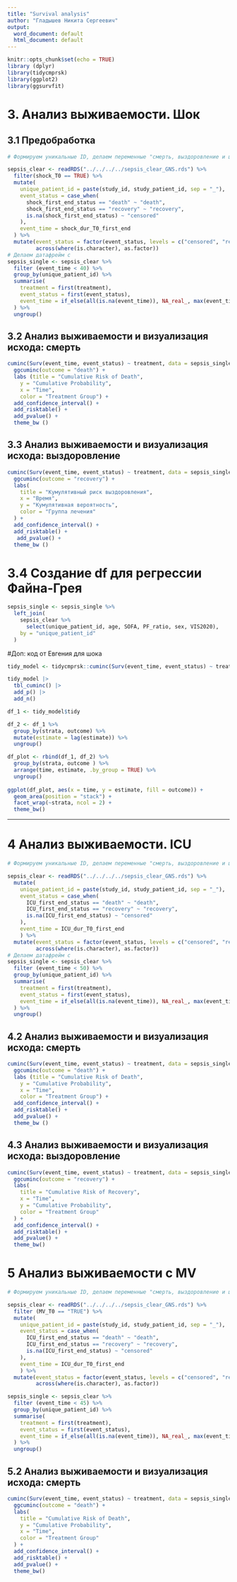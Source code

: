 ```yaml
---
title: "Survival analysis"
author: "Гладышев Никита Сергеевич"
output:
  word_document: default
  html_document: default
---
```


```r
knitr::opts_chunk$set(echo = TRUE)
library (dplyr)
library(tidycmprsk)
library(ggplot2)
library(ggsurvfit)

```


# 3. Анализ выживаемости. Шок

## 3.1 Предобработка

```r
# Формируем уникальные ID, делаем переменные "смерть, выздоровление и цензурирование"

sepsis_clear <- readRDS("../../../../sepsis_clear_GNS.rds") %>%
  filter(shock_T0 == TRUE) %>% 
  mutate(
    unique_patient_id = paste(study_id, study_patient_id, sep = "_"),
    event_status = case_when(
      shock_first_end_status == "death" ~ "death",
      shock_first_end_status == "recovery" ~ "recovery",
      is.na(shock_first_end_status) ~ "censored"
    ),
    event_time = shock_dur_T0_first_end
  ) %>%
  mutate(event_status = factor(event_status, levels = c("censored", "recovery", "death")),
         across(where(is.character), as.factor))
# Делаем датафрейм с 
sepsis_single <- sepsis_clear %>%
  filter (event_time < 40) %>% 
  group_by(unique_patient_id) %>%
  summarise(
    treatment = first(treatment),
    event_status = first(event_status),
    event_time = if_else(all(is.na(event_time)), NA_real_, max(event_time, na.rm = TRUE))
  ) %>%
  ungroup()


```

## 3.2 Анализ выживаемости и визуализация исхода: смерть

```r

cuminc(Surv(event_time, event_status) ~ treatment, data = sepsis_single) %>%
  ggcuminc(outcome = "death") +
  labs (title = "Cumulative Risk of Death",
    y = "Cumulative Probability",
    x = "Time",
    color = "Treatment Group") + 
  add_confidence_interval() +
  add_risktable() +
  add_pvalue() +
  theme_bw ()

```

## 3.3 Анализ выживаемости и визуализация исхода: выздоровление


```r
cuminc(Surv(event_time, event_status) ~ treatment, data = sepsis_single) %>%
  ggcuminc(outcome = "recovery") +
  labs(
    title = "Кумулятивный риск выздоровления",
    x = "Время",
    y = "Кумулятивная вероятность",
    color = "Группа лечения"
  ) + 
  add_confidence_interval() +
  add_risktable() +
   add_pvalue() +
  theme_bw ()
```

# 3.4 Создание df для регрессии Файна-Грея

```r
sepsis_single <- sepsis_single %>%
  left_join(
    sepsis_clear %>%
      select(unique_patient_id, age, SOFA, PF_ratio, sex, VIS2020),
    by = "unique_patient_id"
  )
```

#Доп: код от Евгения для шока

```r

tidy_model <- tidycmprsk::cuminc(Surv(event_time, event_status) ~ treatment, sepsis_single) 

tidy_model |>
  tbl_cuminc() |>
  add_p() |>
  add_n()

df_1 <- tidy_model$tidy 

df_2 <- df_1 %>% 
  group_by(strata, outcome) %>% 
  mutate(estimate = lag(estimate)) %>% 
  ungroup()

df_plot <- rbind(df_1, df_2) %>% 
  group_by(strata, outcome ) %>%
  arrange(time, estimate, .by_group = TRUE) %>% 
  ungroup()
  
ggplot(df_plot, aes(x = time, y = estimate, fill = outcome)) +
  geom_area(position = "stack") +
  facet_wrap(~strata, ncol = 2) + 
  theme_bw()


```

____________________________________

# 4 Анализ выживаемости. ICU

```r
# Формируем уникальные ID, делаем переменные "смерть, выздоровление и цензурирование"

sepsis_clear <- readRDS("../../../../sepsis_clear_GNS.rds") %>%
  mutate(
    unique_patient_id = paste(study_id, study_patient_id, sep = "_"),
    event_status = case_when(
      ICU_first_end_status == "death" ~ "death",
      ICU_first_end_status == "recovery" ~ "recovery",
      is.na(ICU_first_end_status) ~ "censored"
    ),
    event_time = ICU_dur_T0_first_end
    ) %>%
  mutate(event_status = factor(event_status, levels = c("censored", "recovery", "death")),
         across(where(is.character), as.factor))
# Делаем датафрейм с 
sepsis_single <- sepsis_clear %>%
  filter (event_time < 50) %>% 
  group_by(unique_patient_id) %>%
  summarise(
    treatment = first(treatment),
    event_status = first(event_status),
    event_time = if_else(all(is.na(event_time)), NA_real_, max(event_time, na.rm = TRUE))
  ) %>%
  ungroup()


```

## 4.2 Анализ выживаемости и визуализация исхода: смерть

```r

cuminc(Surv(event_time, event_status) ~ treatment, data = sepsis_single) %>%
  ggcuminc(outcome = "death") +
  labs (title = "Cumulative Risk of Death",
    y = "Cumulative Probability",
    x = "Time",
    color = "Treatment Group") + 
  add_confidence_interval() +
  add_risktable() +
  add_pvalue() +
  theme_bw ()

```

## 4.3 Анализ выживаемости и визуализация исхода: выздоровление


```r
cuminc(Surv(event_time, event_status) ~ treatment, data = sepsis_single) %>%
  ggcuminc(outcome = "recovery") +
  labs(
    title = "Cumulative Risk of Recovery",
    x = "Time",
    y = "Cumulative Probability",
    color = "Treatment Group"
  ) + 
  add_confidence_interval() +
  add_risktable() +
  add_pvalue() +
  theme_bw()
```

# 5 Анализ выживаемости с MV

```r
# Формируем уникальные ID, делаем переменные "смерть, выздоровление и цензурирование"

sepsis_clear <- readRDS("../../../../sepsis_clear_GNS.rds") %>%
  filter (MV_T0 == "TRUE") %>%
  mutate(
    unique_patient_id = paste(study_id, study_patient_id, sep = "_"),
    event_status = case_when(
      ICU_first_end_status == "death" ~ "death",
      ICU_first_end_status == "recovery" ~ "recovery",
      is.na(ICU_first_end_status) ~ "censored"
    ),
    event_time = ICU_dur_T0_first_end
    ) %>%
  mutate(event_status = factor(event_status, levels = c("censored", "recovery", "death")),
         across(where(is.character), as.factor))

sepsis_single <- sepsis_clear %>%
  filter (event_time < 45) %>% 
  group_by(unique_patient_id) %>%
  summarise(
    treatment = first(treatment),
    event_status = first(event_status),
    event_time = if_else(all(is.na(event_time)), NA_real_, max(event_time, na.rm = TRUE))
  ) %>%
  ungroup()
```

## 5.2 Анализ выживаемости и визуализация исхода: смерть

```r
cuminc(Surv(event_time, event_status) ~ treatment, data = sepsis_single) %>%
  ggcuminc(outcome = "death") +
  labs(
    title = "Cumulative Risk of Death",
    y = "Cumulative Probability",
    x = "Time",
    color = "Treatment Group"
  ) + 
  add_confidence_interval() +
  add_risktable() +
  add_pvalue() +
  theme_bw()
```

